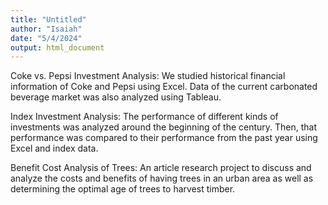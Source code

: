 ---
title: "Untitled"
author: "Isaiah"
date: "5/4/2024"
output: html_document
---

Coke vs. Pepsi Investment Analysis: We studied historical financial information of Coke and Pepsi using Excel. Data of the current carbonated beverage market was also analyzed using Tableau. 

Index Investment Analysis: The performance of different kinds of investments was analyzed around the beginning of the century. Then, that performance was compared to their performance from the past year using Excel and index data.

Benefit Cost Analysis of Trees: An article research project to discuss and analyze the costs and benefits of having trees in an urban area as well as determining the optimal age of trees to harvest timber.
